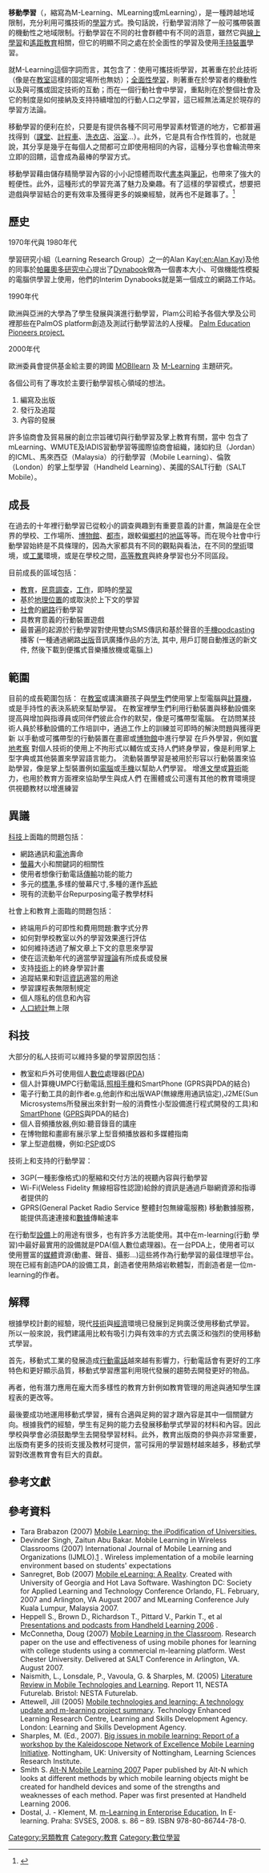 {{Link style|time=2015-12-12T05:12:47+00:00}}
{{noteTA	
|G1=IT
|T=zh-cn:移动学习;zh-tw:行動學習;zh-hk:流動學習;
|1=zh-cn:移动学习;zh-tw:行動學習;zh-hk:流動學習;
|2=zh-cn:远程教育;zh-hk:遙距教育;zh-tw:遠距教學;
|3=zh:移動;zh-cn:移动;zh-hk:流動;zh-tw:行動;
|4=zh:設備;zh-cn:设备;zh-tw:裝置;
|5=zh-cn:出租车;zh-tw:計程車;zh-hk:的士;zh-sg:德士;
}}

'''移動學習'''（{{lang-en|Mobile learning}}，縮寫為M-Learning、MLearning或mLearning），是一種跨越地域限制，充分利用可攜技術的[[學習|學習]]方式。換句話說，行動學習消除了一般可攜帶裝置的機動性之地域限制。行動學習在不同的社會群體中有不同的涵意，雖然它與[[線上學習|線上學習]]和[[遙距教育|遙距教育]]相關，但它的明顯不同之處在於全面性的學習及使用[[手持设备|手持裝置]]學習。

就M-Learning這個字詞而言，其包含了：使用可攜技術學習，其著重在於此技術（像是在[[教室|教室]]這樣的固定場所也無妨）；[[全面性學習|全面性學習]]，則著重在於學習者的機動性以及與可攜或固定技術的互動；而在一個行動社會中學習，重點則在於整個社會及它的制度是如何接納及支持持續增加的行動人口之學習，這已經無法滿足於現存的學習方法論。

移動學習的便利在於，只要是有提供各種不同可用學習素材管道的地方，它都普遍找得到（[[課堂|課堂]]、[[計程車|計程車]]、[[洗衣店|洗衣店]]、[[浴室|浴室]]…）。此外，它是具有合作性質的，也就是說，其分享是幾乎在每個人之間都可立即使用相同的內容，這種分享也會輪流帶來立即的回饋，這會成為最棒的學習方式。

移動學習藉由儲存精簡學習內容的小小記憶體而取代[[書本|書本]]與[[筆記|筆記]]，也帶來了強大的輕便性。此外，這種形式的學習充滿了魅力及樂趣。有了這樣的學習模式，想要把遊戲與學習結合的更有效率及獲得更多的娛樂經驗，就再也不是難事了。<ref>{{Cite web |url=http://www.grayharriman.com/mlearning.htm |title=存档副本 |access-date=2008-12-05 |archive-url=https://web.archive.org/web/20081210174437/http://www.grayharriman.com/mlearning.htm |archive-date=2008-12-10 |dead-url=yes }}</ref>

== 歷史 ==
;1970年代與 1980年代
學習研究小組（Learning Research Group）之一的Alan Kay([[:en:Alan_Kay|:en:Alan Kay]])及他的同事於[[帕羅奧多研究中心|帕羅奧多研究中心]]提出了[[Dynabook|Dynabook]]做為一個書本大小、可做機能性模擬的電腦供學習上使用，他們的Interim Dynabooks就是第一個成立的網路工作站。

;1990年代
歐洲與亞洲的大學為了學生發展與演進行動學習，Plam公司給予各個大學及公司裡那些在PalmOS platform創造及測試行動學習法的人授權。 [http://palmgrants.sri.com/ Palm Education Pioneers project.] {{Wayback|url=http://palmgrants.sri.com/ |date=20201026012854 }} 


;2000年代
歐洲委員會提供基金給主要的跨國 [http://www.mobilearn.org MOBIlearn] {{Wayback|url=http://www.mobilearn.org/ |date=20200724064256 }} 及 [https://web.archive.org/web/20081006092041/http://www.m-learning.org/archive M-Learning] 主題研究。

各個公司有了專攻於主要行動學習核心領域的想法。

#編寫及出版
#發行及追蹤
#內容的發展

許多協商會及貿易展的創立宗旨確切與行動學習及掌上教育有關，當中
包含了mLearning、WMUTE及IADIS習動學習等國際協商會組織，諸如約旦（Jordan）的ICML、馬來西亞（Malaysia）的行動學習（Mobile Learning）、倫敦（London）的掌上型學習（Handheld Learning）、美國的SALT行動（SALT Mobile）。

== 成長 ==

在過去的十年裡行動學習已從較小的調查興趣到有重要意義的計畫，無論是在全世界的學校、工作場所、[[博物館|博物館]]、[[都市|都市]]，跟較偏[[鄉村|鄉村]]的[[地區|地區]]等等。而在現今社會中行動學習始終是不具條理的，因為大家都具有不同的觀點與看法，在不同的[[學術|學術]]環境，或[[工業|工業]]環境，或是在學校之間，[[高等教育|高等教育]]與終身學習也分不同區段。

目前成長的區域包括：
*[[教育|教育]]，[[民意調查|民意調查]]，[[工作|工作]]，即時的[[學習|學習]]
*基於[[地理位置|地理位置]]的或取決於上下文的學習
*[[社會|社會]]的[[網路|網路]]行動學習
*具教育意義的行動裝置遊戲
*最普遍的起源於行動學習對使用雙向SMS傳訊和基於聲音的[[手機|手機]]podcasting播客 (一種通過網路[[出版|出版]]音訊廣播作品的方法, 其中, 用戶訂閱自動推送的新文件, 然後下載到便攜式音樂播放機或電腦上)

== 範圍 ==

目前的成長範圍包括：
在[[教室|教室]]或講演廳孩子與[[學生|學生]]們使用掌上型電腦與[[計算機|計算機]]，或是手持性的表決系統來幫助學習。
在教室裡學生們利用行動裝置與移動設備來提高與增加與指導員或同伴們彼此合作的默契，像是可攜帶型電腦。
在訪問某技術人員於移動設備的工作培訓中，通過工作上的訓練並可即時的解決問題與獲得更新
以手動或可攜帶型的行動裝置在畫廊或[[博物館|博物館]]中進行學習
在戶外學習，例如[[實地考察|實地考察]]
對個人技術的使用上不拘形式以輔佐或支持人們終身學習，像是利用掌上型字典或其他裝置來學習語言能力。
流動裝置學習是被用於形容以行動裝置來協助學習，像是掌上型裝置例如[[電腦|電腦]]或[[手機|手機]]以幫助人們學習。
增進[[文學|文學]]或[[算術|算術]]能力，也用於教育方面裡來協助學生與成人們
在團體或公司還有其他的教育環境提供視聽教材以增進練習

== 異議 ==

[[科技|科技]]上面臨的問題包括：
*網路通訊和[[電池|電池]]壽命
*[[螢幕|螢幕]]大小和關鍵詞的相關性
*使用者想像行動電話[[傳輸|傳輸]]功能的能力
*多元的[[標準|標準]],多樣的螢幕尺寸,多種的運作[[系統|系統]]
*現有的流動平台Repurposing電子教學材料

社會上和教育上面臨的問題包括：
*終端用戶的可即性和費用問題:數字式分界
*如何對學校教室以外的學習效果進行評估
*如何維持透過了解文章上下文的意思來學習
*使在這流動年代的適當學習[[理論|理論]]有所成長或發展
*支持[[技術|技術]]上的終身學習計畫
*追蹤結果和對這[[資訊|資訊]]適當的用途
*學習課程表無限制規定
*個人隱私的信息和內容
*[[人口|人口]][[統計|統計]]無上限

== 科技 ==

大部分的私人技術可以維持多變的學習原因包括：

*教室和戶外可使用個人[[數位|數位]]處理器([[PDA|PDA]])
*個人計算機UMPC行動電話,[[照相手機|照相手機]]和SmartPhone (GPRS與PDA的結合)
*電子行動工具的創作者e.g,他創作和出版WAP(無線應用通訊協定),J2ME(Sun Microsystems所發展出來針對一般的消費性小型設備進行程式開發的工具)和[[SmartPhone|SmartPhone]] ([[GPRS|GPRS]]與PDA的結合)
*個人音頻播放器,例如:聽音錄音的講座
*在博物館和畫廊有展示掌上型音頻播放器和多媒體指南
*掌上型遊戲機，例如:[[PSP|PSP]]或DS
  
技術上和支持的行動學習：
*3GP(一種影像格式)的壓縮和交付方法的視聽內容與行動學習
*Wi-Fi(Weless Fidelity 無線相容性認證)給餘的資訊是通過戶聯網資源和指導者提供的
*GPRS(General Packet Radio Service 整體封包無線電服務) 移動數據服務，能提供高速連接和[[數據|數據]]傳輸速率

在行動型[[設備|設備]]上的用途有很多，也有許多方法能使用。其中在m-learning(行動
學習)中最好最實用的設備就是PDA(個人數位處理器)。在一台PDA上，使用者可以使用豐富的[[媒體|媒體]]資源(動畫、聲音、攝影…)這些將作為行動學習的最佳理想平台。現在已經有創造PDA的設備工具，創造者使用熱熔岩軟體製，而創造者是一位m-learning的作者。

== 解釋 ==

根據學校計劃的經驗，現代[[技術|技術]]與[[經濟|經濟]]環境已發展到足夠廣泛使用移動式學習。 所以一般來說，我們建議用比較有吸引力與有效率的方式去廣泛和強烈的使用移動式學習。

首先，移動式工業的發展造成[[行動電話|行動電話]]越來越有影響力，行動電話會有更好的工序特色和更好顯示品質，移動式學習應當利用現代發展的趨勢去開發更好的物品。

再者，他有潛力應用在龐大而多樣性的教育方針例如教育管理的用途與通知學生課程表的更改等。

最後要成功地運用移動式學習，擁有合適與足夠的習才跟內容是其中一個關鍵方向。根據我們的經驗，學生有足夠的能力去發展移動學式學習的材料和內容。因此學校與學會必須鼓勵學生去開發學習材料。此外，教育出版商的參與亦非常重要，出版商有更多的技術支援及教材可提供，當可採用的學習題材越來越多，移動式學習對改進教育會有巨大的貢獻。

== 參考文獻 ==
<div class="references-small">
<references></references>
</div>

== 參考資料 ==
{{wikibooks|ICT in Education}}
* Tara Brabazon (2007) [https://web.archive.org/web/20120905093720/http://www.nobleworld.biz/images/Brabazon.pdf Mobile Learning: the iPodification of Universities.]
* Devinder Singh, Zaitun Abu Bakar. Mobile Learning in Wireless Classrooms (2007) International Journal of Mobile Learning and Organizations (IJMLO).[http://www.inderscience.com/search/index.php?action=record&rec_id=12678&prevQuery=&ps=10&m=or] {{Wayback|url=http://www.inderscience.com/search/index.php?action=record&rec_id=12678&prevQuery=&ps=10&m=or |date=20120429044615 }}. Wireless implementation of a mobile learning environment based on students' expectations
* Sanregret, Bob (2007) [https://web.archive.org/web/20080414071828/http://www.hotlavasoftware.com/LMA/BYOL%20SALT%20FEB%202008.pdf Mobile eLearning: A Reality]. Created with University of Georgia and Hot Lava Software. Washington DC: Society for Applied Learning and Technology Conference Orlando, FL. February, 2007 and Arlington, VA August 2007 and MLearning Conference July Kuala Lumpur, Malaysia 2007.
* Heppell S., Brown D., Richardson T., Pittard V., Parkin T., et al [http://www.handheldlearning.co.uk/hl2006 Presentations and podcasts from Handheld Learning 2006 ] {{Wayback|url=http://www.handheldlearning.co.uk/hl2006 |date=20210211012519 }}.
* McConnetha, Doug (2007) [http://www.hotlavasoftware.com/article_info.php?articles_id=14 Mobile Learning in the Classroom]{{Dead link|date=2019年5月 |bot=InternetArchiveBot |fix-attempted=yes }}. Research paper on the use and effectiveness of using mobile phones for learning with college students using a commercial m-learning platform. West Chester University. Delivered at SALT Conference in Arlington, VA. August 2007.
* Naismith, L., Lonsdale, P., Vavoula, G. & Sharples, M. (2005) [http://www.nestafuturelab.org/research/reviews/reviews_11_and12/11_01.htm Literature Review in Mobile Technologies and Learning]{{Wayback|url=http://www.nestafuturelab.org/research/reviews/reviews_11_and12/11_01.htm |date=20080720004124 }}. Report 11, NESTA Futurelab. Bristol: NESTA Futurelab. 
* Attewell, Jill (2005) [https://web.archive.org/web/20090106174629/http://www.m-learning.org/archive/docs/The%20m-learning%20project%20-%20technology%20update%20and%20project%20summary.pdf Mobile technologies and learning: A technology update and m-learning project summary]. Technology Enhanced Learning Research Centre, Learning and Skills Development Agency. London: Learning and Skills Development Agency.
* Sharples, M. (Ed., 2007). [https://web.archive.org/web/20081202121447/http://mlearning.noe-kaleidoscope.org/public/news/KALEIDOSCOPE%20REPORT_07_Big_Issues_In_Mobile_Learning.pdf Big issues in mobile learning: Report of a workshop by the Kaleidoscope Network of Excellence Mobile Learning Initiative]. Nottingham, UK: University of Nottingham, Learning Sciences Research Institute.
* Smith S. [https://web.archive.org/web/20090215073327/http://newsletter.alt.ac.uk/e_article000729140.cfm?x=b11,b11,w Alt-N Mobile Learning 2007] Paper published by Alt-N which looks at different methods by which mobile learning objects might be created for handheld devices and some of the strengths and weaknesses of each method. Paper was first presented at Handheld Learning 2006.
* Dostal, J. - Klement, M. [http://mict.upol.cz/m-learning_v_podnikovem_vzdelavani.pdf m-Learning in Enterprise Education.]{{Dead link|date=2018年6月 |bot=InternetArchiveBot |fix-attempted=no }} In E-learning. Praha: SVSES, 2008. s. 86 – 89. ISBN 978-80-86744-78-0.

{{移动电话}}

[[Category:另類教育|Category:另類教育]]
[[Category:教育|Category:教育]]
[[Category:數位學習|Category:數位學習]]